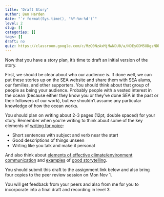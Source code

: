 ```yaml
---
title: 'Draft Story'
author: Ben Harden
date: "`r format(Sys.time(), '%Y-%m-%d')`"
level: 2
slug: []
categories: []
tags: []
draft: no
quiz: https://classroom.google.com/c/MzQ0NzAxMjMwNDU0/a/NDEyODM5ODgzNDk1/details
---
```


Now that you have a story plan, it's time to draft an initial version of the story.

First, we should be clear about who our audience is. If done well, we can put these stories up on the SEA website and share them with SEA alums, our families, and other supporters. You should think about that group of people as being your audience. Probably people with a vested interest in the ocean (because either they know you or they've done SEA in the past or their followers of our work), but we shouldn't assume any particular knowledge of how the ocean works.

You should plan on writing about 2-3 pages (12pt, double spaced) for your story. Remember when you're writing to think about some of the key elements of [writing for voice](../../01-writing-for-voice/level-1/):

* Short sentences with subject and verb near the start
* Good descriptions of things unseen
* Writing like you talk and make it personal

And also think about [elements of effective climate/environment communication](../../01-writing-for-voice/level-2/) and [examples](../../02-storytelling/level-2)  of [good storytelling](../../02-storytelling/level-1/).

You should submit this draft to the assignment link below and also bring four copies to the peer review session on Mon Nov 1.

You will get feedback from your peers and also from me for you to incorporate into a final draft and recording in level 3.


